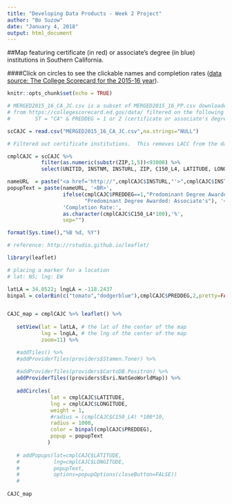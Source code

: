 ```yaml
---
title: "Developing Data Products - Week 2 Project"
author: "Bo Suzow"
date: "January 4, 2018"
output: html_document
---
```


##Map featuring certificate (in red) or associate's degree (in blue) institutions in Southern California.

####Click on circles to see the clickable names and completion rates ([data source: The College Scorecard for the 2015-16 year](https://collegescorecard.ed.gov/data/)).

```r
knitr::opts_chunk$set(echo = TRUE)
```

```r

# MERGED2015_16_CA_JC.csv is a subset of MERGED2015_16_PP.csv downloaded 
# from https://collegescorecard.ed.gov/data/ filtered on the following criteria:
#        ST = "CA" & PREDDEG = 1 or 2 (certificate or associate's degree institutions)

scCAJC = read.csv("MERGED2015_16_CA_JC.csv",na.strings="NULL")

# Filtered out certificate institutions.  This removes LACC from the dataset.

cmplCAJC = scCAJC %>% 
           filter(as.numeric(substr(ZIP,1,5))<93000) %>%
           select(UNITID, INSTNM, INSTURL, ZIP, C150_L4, LATITUDE, LONGITUDE, PREDDEG)

nameURL  = paste("<a href='http://",cmplCAJC$INSTURL,"'>",cmplCAJC$INSTNM,"</a>",sep="")
popupText = paste(nameURL, '<BR>',
                  ifelse(cmplCAJC$PREDDEG==1,"Predominant Degree Awarded: Certificate",
                         "Predominant Degree Awarded: Associate's"), '<BR>',
                  'Completion Rate:',
                  as.character(cmplCAJC$C150_L4*100),'%',
                  sep="")

```

```r
format(Sys.time(),"%B %d, %Y")

```

```r

# reference: http://rstudio.github.io/leaflet/

library(leaflet)

# placing a marker for a location
# lat: NS; lng: EW

latLA = 34.0522; lngLA = -118.2437
binpal = colorBin(c("tomato","dodgerblue"),cmplCAJC$PREDDEG,2,pretty=FALSE)


CAJC_map = cmplCAJC %>% leaflet() %>% 
   
   setView(lat = latLA, # the lat of the center of the map
           lng = lngLA, # the lng of the center of the map
           zoom=11) %>%

   #addTiles() %>%
   #addProviderTiles(providers$Stamen.Toner) %>%
   
   #addProviderTiles(providers$CartoDB.Positron) %>% 
   addProviderTiles((providers$Esri.NatGeoWorldMap)) %>%
   
   addCircles(
              lat = cmplCAJC$LATITUDE,
              lng = cmplCAJC$LONGITUDE,
              weight = 1,
              #radius = (cmplCAJC$C150_L4) *100*10,
              radius = 1000,
              color = binpal(cmplCAJC$PREDDEG),
              popup = popupText
             ) 
   
   # addPopups(lat=cmplCAJC$LATITUDE,
   #           lng=cmplCAJC$LONGITUDE,
   #           popupText,
   #           options=popupOptions(closeButton=FALSE))
   # 
   
CAJC_map



```